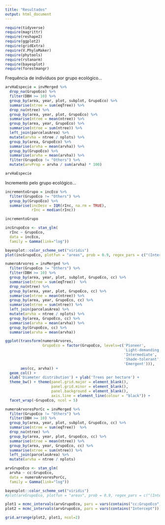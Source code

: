 ```yaml
---
title: "Resultados"
output: html_document
---
```


```r
require(tidyverse)
require(magrittr)
require(reshape2)
require(ggplot2)
require(gridExtra)
require(V.PhyloMaker)
require(phytools)
require(rstanarm)
require(bayesplot)
require(forestmangr)
```

Frequência de indivíduos por grupo ecológico...

```r
arvHaEspecie = invMerged %>%
  drop_na(GrupoEco) %>%
  filter(DBH >= 10) %>%
  group_by(area, year, plot, subplot, GrupoEco) %>% 
  summarise(ntree = sum(eqTree)) %>%
  drop_na(ntree) %>%
  group_by(area, year, plot, GrupoEco) %>%
  summarise(ntree = mean(ntree)) %>%
  group_by(area, year, GrupoEco) %>%
  summarise(ntree = sum(ntree)) %>%
  left_join(parcelasArea) %>%
  mutate(arvha = ntree / nplots) %>% 
  group_by(area, GrupoEco) %>%
  summarise(arvha = mean(arvha)) %>%
  group_by(GrupoEco) %>%
  summarise(arvha = mean(arvha)) %>%
  filter(GrupoEco != "Others") %>%
  mutate(arvProp = arvha / sum(arvha) * 100)

arvHaEspecie
```

Incremento pelo grupo ecológico...

```r
incrementoGrupo = incEco %>%
  filter(GrupoEco != "Others") %>%
  group_by(GrupoEco) %>%
  summarise(incDesv = IQR(rInc, na.rm = TRUE), 
            rInc = median(rInc))

incrementoGrupo
```

```r
incGrupoEco <- stan_glm(
  rInc ~ GrupoEco,
  data = incEco,
  family = Gamma(link="log"))
```

```r
bayesplot::color_scheme_set("viridis")
plot(incGrupoEco, plotfun = "areas", prob = 0.9, regex_pars = c("(Intercept)", "Grupo"))
```

```r
numeroArvores = invMerged %>%
  filter(GrupoEco != "Others") %>%
  filter(DBH >= 10) %>%
  group_by(area, year, plot, subplot, GrupoEco, cc) %>% 
  summarise(ntree = sum(eqTree))  %>%
  drop_na(ntree) %>%
  group_by(area, year, plot, GrupoEco, cc) %>%
  summarise(ntree = mean(ntree)) %>%
  group_by(area, year, GrupoEco, cc) %>%
  summarise(ntree = sum(ntree)) %>%
  left_join(parcelasArea) %>%
  mutate(arvha = ntree / nplots) %>%
  group_by(area, GrupoEco, cc) %>%
  summarise(arvha = mean(arvha)) %>%
  group_by(GrupoEco, cc) %>%
  summarise(arvha = mean(arvha))

ggplot(transform(numeroArvores,
                 GrupoEco = factor(GrupoEco, levels=c('Pioneer',
                                                      'Light-demanding',
                                                      'Intermediate',
                                                      'Shade-tolerant',
                                                      'Emergent'))),
       aes(cc, arvha)) + 
  geom_col() +
  xlab('Diameter distribution') + ylab('Trees per hectare') +
  theme_bw() + theme(panel.grid.major = element_blank(),
                     panel.grid.minor = element_blank(),
                     panel.background = element_blank(),
                     axis.line = element_line(colour = "black")) +
  facet_wrap(~GrupoEco, ncol = 5)
```

```r
numeroArvoresPorCc = invMerged %>%
  filter(GrupoEco != "Others") %>%
  filter(DBH >= 10) %>%
  group_by(area, year, plot, subplot, GrupoEco, cc) %>% 
  summarise(ntree = sum(eqTree))  %>%
  drop_na(ntree) %>%
  group_by(area, year, plot, GrupoEco, cc) %>%
  summarise(ntree = mean(ntree)) %>%
  group_by(area, year, GrupoEco, cc) %>%
  summarise(ntree = sum(ntree)) %>%
  left_join(parcelasArea) %>%
  mutate(arvha = ntree / nplots)

arvGrupoEco <- stan_glm(
  arvha ~ cc:GrupoEco,
  data = numeroArvoresPorCc,
  family = Gamma(link="log"))
```

```r
bayesplot::color_scheme_set("viridis")
#plot(arvGrupoEco, plotfun = "areas", prob = 0.9, regex_pars = c("(Intercept)", "Grupo"))

plot1 = mcmc_intervals(arvGrupoEco, pars = vars(contains("cc:GrupoEco")))
plot2 = mcmc_intervals(arvGrupoEco, pars = vars(contains("Intercept")))

grid.arrange(plot2, plot1, ncol=2)
```

